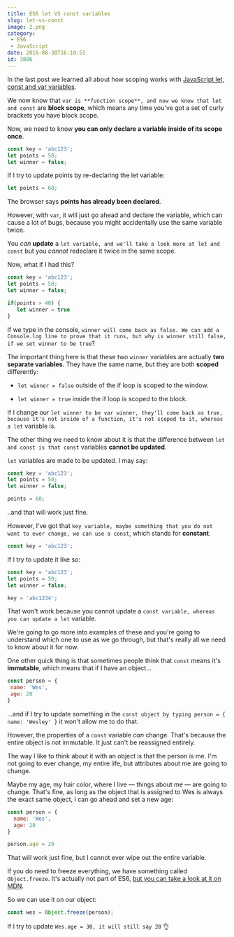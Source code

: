 ```yaml
---
title: ES6 let VS const variables
slug: let-vs-const
image: 2.png
category:
 - ES6
 - JavaScript
date: 2016-08-30T16:10:51
id: 3806
---
```


In the last post we learned all about how scoping works with <a href="http://wesbos.com/javascript-scoping/">JavaScript let, const and var variables</a>.

We now know that `var is **function scope**, and now we know that let and const` are **block scope**, which means any time you've got a set of curly brackets you have block scope.

Now, we need to know **you can only declare a variable inside of its scope once**.


```js
const key = 'abc123';
let points = 50;
let winner = false;

```

If I try to update points by re-declaring the let variable:


```js
let points = 60;

```

The browser says **points has already been declared**.

However, with `var`, it will just go ahead and declare the variable, which can cause a lot of bugs, because you might accidentally use the same variable twice.

You <em>can</em> **update** a `let variable, and we'll take a look more at let and const` but you <em>cannot</em> redeclare it twice in the same scope.

Now, what if I had this?


```js
const key = 'abc123';
let points = 50;
let winner = false;

if(points > 40) {
   let winner = true
}

```

If we type in the console, `winner will come back as false. We can add a Console.log line to prove that it runs, but why is winner still false, if we set winner to be true`?

The important thing here is that these two `winner` variables are actually **two separate variables**. They have the same name, but they are both **scoped** differently:



* `let winner = false` outside of the if loop is scoped to the window.

* `let winner = true` inside the if loop is scoped to the block.



If I change our `let winner to be var winner, they'll come back as true, because it's not inside of a function, it's not scoped to it, whereas a let` variable is.

The other thing we need to know about it is that the difference between `let and const is that const` variables **cannot be updated**.

`let` variables are made to be updated. I may say:


```js
const key = 'abc123';
let points = 50;
let winner = false;

points = 60;

```

..and that will work just fine.

However, I've got that `key variable, maybe something that you do not want to ever change, we can use a const`, which stands for **constant**.


```js
const key = 'abc123';

```

If I try to update it like so:


```js
const key = 'abc123';
let points = 50;
let winner = false;

key = 'abc1234';

```

That won't work because you cannot update a `const variable, whereas you can update a let` variable.

We're going to go more into examples of these and you're going to understand which one to use as we go through, but that's really all we need to know about it for now.

One other quick thing is that sometimes people think that `const` means it's **immutable**, which means that if I have an object...


```js
const person = {
 name: 'Wes',
 age: 28
}

```

...and if I try to update something in the `const object by typing person = { name: 'Wesley' }` it won't allow me to do that.

However, the properties of a `const` variable <em>can</em> change. That's because the entire object is not immutable. It just can't be reassigned entirely.

The way I like to think about it with an object is that the person is me. I'm not going to ever change, my entire life, but attributes about me are going to change.

Maybe my age, my hair color, where I live — things about me — are going to change. That's fine, as long as the object that is assigned to Wes is always the exact same object, I can go ahead and set a new age:


```js
const person = {
  name: 'Wes',
  age: 28
}

person.age = 29

```

That will work just fine, but I cannot ever wipe out the entire variable.

If you do need to freeze everything, we have something called `Object.freeze`. It's actually not part of ES6, <a href="https://developer.mozilla.org/en/docs/Web/JavaScript/Reference/Global_Objects/Object/freeze">but you can take a look at it on MDN</a>.

So we can use it on our object:


```js
const wes = Object.freeze(person);

```

If I try to update `Wes.age = 30, it will still say 28` 👌
